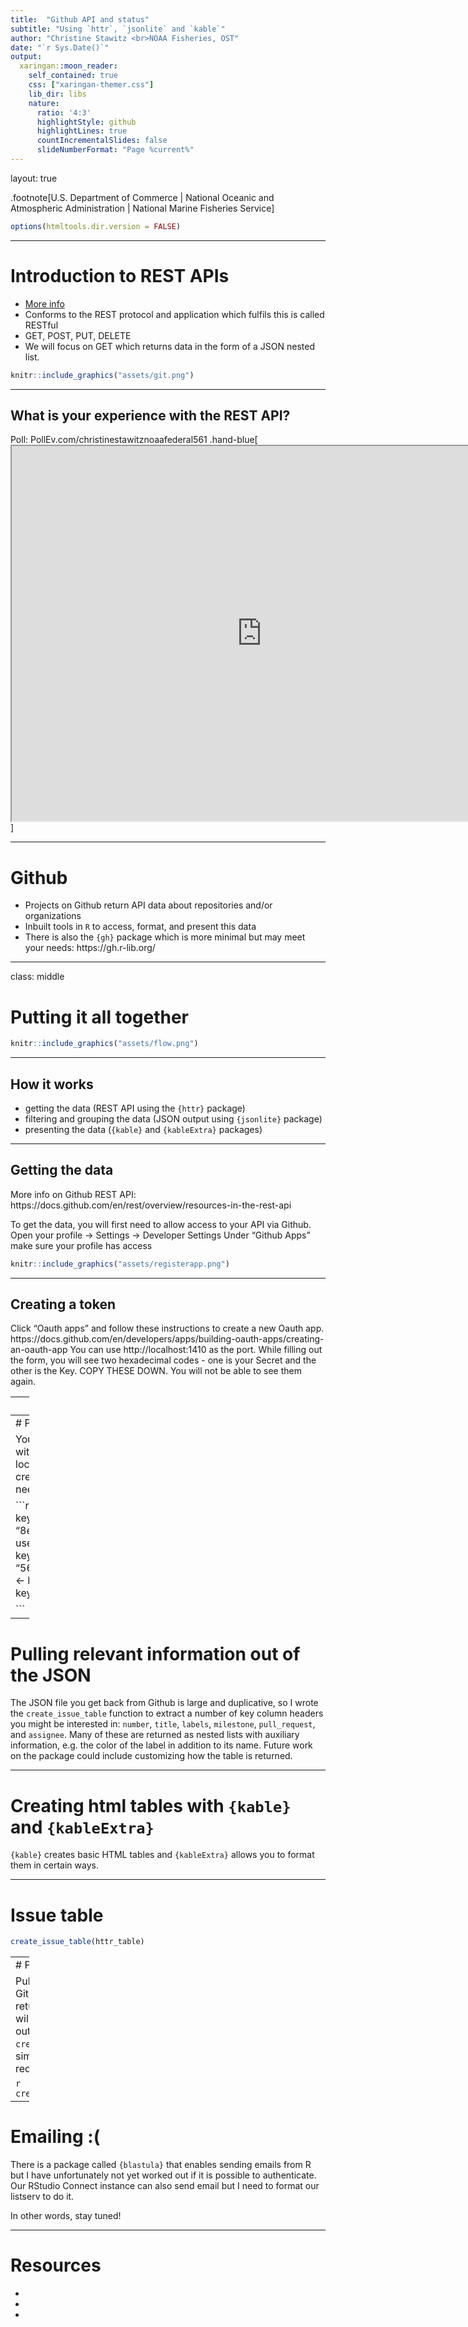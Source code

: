 ```yaml
---
title:  "Github API and status"
subtitle: "Using `httr`, `jsonlite` and `kable`"
author: "Christine Stawitz <br>NOAA Fisheries, OST"
date: "`r Sys.Date()`"
output:
  xaringan::moon_reader:
    self_contained: true
    css: ["xaringan-themer.css"]
    lib_dir: libs
    nature:
      ratio: '4:3'
      highlightStyle: github
      highlightLines: true
      countIncrementalSlides: false
      slideNumberFormat: "Page %current%"
---
```

layout: true

.footnote[U.S. Department of Commerce | National Oceanic and Atmospheric Administration | National Marine Fisheries Service]

```r
options(htmltools.dir.version = FALSE)
```

---

# Introduction to REST APIs

* [More info](https://restfulapi.net/)
* Conforms to the REST protocol and application which fulfils this is called RESTful
* GET, POST, PUT, DELETE
* We will focus on GET which returns data in the form of a JSON nested list.

```r
knitr::include_graphics("assets/git.png")
```

---

## What is your experience with the REST API?


Poll: PollEv.com/christinestawitznoaafederal561
.hand-blue[
<iframe src="https://pollev-embeds.com/multiple_choice_polls/4t0K0voWl7KZQPsjrE2zV/respond" width="800px" height="600px"></iframe>
]


---

# Github
* Projects on Github return API data about repositories and/or organizations
* Inbuilt tools in `R` to access, format, and present this data
* There is also the `{gh}` package which is more minimal but may meet your needs: https://gh.r-lib.org/ 

---

class: middle

# Putting it all together

```r
knitr::include_graphics("assets/flow.png")
```

---

## How it works

- getting the data (REST API using the `{httr}` package)
- filtering and grouping the data (JSON output using `{jsonlite} ` package)
- presenting the data (`{kable}` and `{kableExtra}` packages) 

---

## Getting the data

More info on Github REST API: https://docs.github.com/en/rest/overview/resources-in-the-rest-api

To get the data, you will first need to allow access to your API via Github.
Open your profile -> Settings -> Developer Settings
Under "Github Apps" make sure your profile has access

```r
knitr::include_graphics("assets/registerapp.png")
```

---

## Creating a token
Click "Oauth apps" and follow these instructions to create a new Oauth app.
https://docs.github.com/en/developers/apps/building-oauth-apps/creating-an-oauth-app
You can use http://localhost:1410 as the port.
While filling out the form, you will see two hexadecimal codes - one is your Secret and the other is the Key. COPY THESE DOWN. You will not be able to see them again.

---
# Using `{httr}` once you get the code

https://nmfs-fish-tools.github.io/projectstats/ 

This is an example from Hadley Wickham's `{httr}` documentation so the key and secret are published on the web.

```r
remotes::install_github("nmfs-fish-tools/projectstats")
require(projectstats)
httr_table <- get_issues(appname_ = "github",
key_ = "56b637a5baffac62cad9",
secret_ = "8e107541ae1791259e9987d544ca568633da2ebf",
repo_name = "r-lib/httr")
```

---
# Privacy

You should not publish your key & secret to Github or within shared code! 
Keep the key & secret stored locally. You can hide it in your operating system's credential store using the `{keyring}` package if needed.

```r
require(keyring)
keyring::key_set_with_value("httr_secret", "8e107541ae1791259e9987d544ca568633da2ebf", username = "chris")
keyring::key_set_with_value("httr_key", "56b637a5baffac62cad9", username = "chris")
secret <- keyring::key_get("httr_secret", "chris")
key <- keyring::key_get("httr_key", "chris")

```

---

# Pulling relevant information out of the JSON

The JSON file you get back from Github is large and duplicative, so I wrote the 
`create_issue_table` function to extract a number of key column headers you might be interested in: `number`, `title`, `labels`, `milestone`, `pull_request`, and `assignee`. Many of these are returned as nested lists with auxiliary information, e.g. the color of the label in addition to its name. Future work on the package could include customizing how the table is returned.

---

# Creating html tables with `{kable}` and `{kableExtra}`

`{kable}` creates basic HTML tables and `{kableExtra}` allows you to format them in certain ways. 

---

# Issue table

```r
create_issue_table(httr_table)
```

---
# Pull request table

Pull requests are stored in Github as issues, so they get returned in the JSON list and will need to be filtered in or out depending on the table. `create_pr_table` will create a similar HTML table for pull requests.

```r
create_pr_table(httr_table)
```
---

# Emailing :(

There is a package called `{blastula}` that enables sending emails from R but I have unfortunately not yet worked out if it is possible to authenticate. Our RStudio Connect instance can also send email but I need to format our listserv to do it.

In other words, stay tuned!

---

# Resources
*
*
*